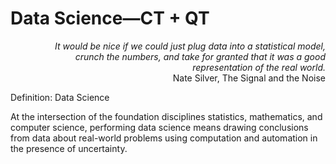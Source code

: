 
```{=html}
<style>
.flushright {
   text-align: right;
}
</style>
```

# Data Science---CT + QT {#sec-data-science}

:::{.callout-tip title="Quotes"}

::: {.flushright data-latex=""}
*It would be nice if we could just plug data into a statistical model, \
crunch the numbers, and take for granted that it was a good \
representation of the real world.*\
Nate Silver, The Signal and the Noise
:::
:::


:::{.definition}
::::{.definition-header}
Definition: Data Science
::::
::::{.definition-container
At the intersection of the foundation disciplines statistics, mathematics, and 
computer science, performing data science means drawing conclusions from data 
about real-world problems using computation and automation in the presence of uncertainty.
::::
:::

